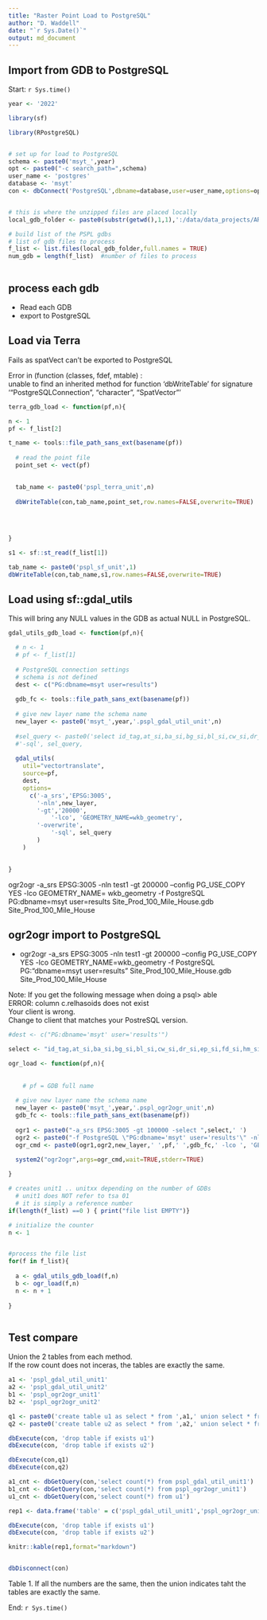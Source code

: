 ```yaml
---
title: "Raster Point Load to PostgreSQL"
author: "D. Waddell"
date: "`r Sys.Date()`"
output: md_document
---
```


## Import from GDB to PostgreSQL



Start: `r Sys.time()`

```r


year <- '2022'

library(sf)

library(RPostgreSQL)


# set up for load to PostgreSQL
schema <- paste0('msyt_',year)
opt <- paste0("-c search_path=",schema)
user_name <- 'postgres'
database <- 'msyt'
con <- dbConnect('PostgreSQL',dbname=database,user=user_name,options=opt)


# this is where the unzipped files are placed locally
local_gdb_folder <- paste0(substr(getwd(),1,1),':/data/data_projects/AR2022/PSPL/gdb_test2')

# build list of the PSPL gdbs
# list of gdb files to process
f_list <- list.files(local_gdb_folder,full.names = TRUE)
num_gdb = length(f_list)  #number of files to process



```




## process each gdb 

- Read each GDB
- export to PostgreSQL


## Load via Terra

Fails as spatVect can't be exported to PostgreSQL  

Error in (function (classes, fdef, mtable)  :  
  unable to find an inherited method for function ‘dbWriteTable’ for signature   ‘"PostgreSQLConnection", "character", "SpatVector"’  

```r

terra_gdb_load <- function(pf,n){

n <- 1
pf <- f_list[2]

t_name <- tools::file_path_sans_ext(basename(pf))
  
  # read the point file
  point_set <- vect(pf)
  

  tab_name <- paste0('pspl_terra_unit',n)
  
  dbWriteTable(con,tab_name,point_set,row.names=FALSE,overwrite=TRUE)
  
  
  

}

```


```r

s1 <- sf::st_read(f_list[1])

tab_name <- paste0('pspl_sf_unit',1)
dbWriteTable(con,tab_name,s1,row.names=FALSE,overwrite=TRUE)


```



## Load using sf::gdal_utils

This will bring any NULL values in the GDB as actual NULL in PostgreSQL.


```r

gdal_utils_gdb_load <- function(pf,n){

  # n <- 1
  # pf <- f_list[1]
  
  # PostgreSQL connection settings
  # schema is not defined
  dest <- c("PG:dbname=msyt user=results")
  
  gdb_fc <- tools::file_path_sans_ext(basename(pf))
  
  # give new layer name the schema name 
  new_layer <- paste0('msyt_',year,'.pspl_gdal_util_unit',n)
  
  #sel_query <- paste0('select id_tag,at_si,ba_si,bg_si,bl_si,cw_si,dr_si,ep_si,fd_si,hm_si,hw_si,lt_si,lw_si,pa_si,pl_si,pw_si,py_si,sb_si,se_si,ss_si,sw_si,sx_si,yc_si from ',gdb_fc)
  #'-sql', sel_query,
  
  gdal_utils(
    util="vectortranslate",
    source=pf,
    dest,
    options=
      c('-a_srs','EPSG:3005',
        '-nln',new_layer, 
        '-gt','20000',
		    '-lco', 'GEOMETRY_NAME=wkb_geometry',
        '-overwrite',
		    '-sql', sel_query
        )
    )
  

}

```

ogr2ogr -a_srs EPSG:3005 -nln test1 -gt 200000 --config PG_USE_COPY YES -lco GEOMETRY_NAME= wkb_geometry -f PostgreSQL PG:dbname=msyt user=results Site_Prod_100_Mile_House.gdb Site_Prod_100_Mile_House

## ogr2ogr import to PostgreSQL  

- ogr2ogr -a_srs EPSG:3005 -nln test1 -gt 200000 --config PG_USE_COPY YES -lco GEOMETRY_NAME=wkb_geometry -f PostgreSQL PG:"dbname=msyt user=results" Site_Prod_100_Mile_House.gdb Site_Prod_100_Mile_House

Note: If you get the following message when doing a psql> \d table   
ERROR:  column c.relhasoids does not exist  
Your client is wrong.  
Change to client that matches your PostreSQL version.


```r


#dest <- c("PG:dbname='msyt' user='results'")

select <- "id_tag,at_si,ba_si,bg_si,bl_si,cw_si,dr_si,ep_si,fd_si,hm_si,hw_si,lt_si,lw_si,pa_si,pl_si,pw_si,py_si,sb_si,se_si,ss_si,sw_si,sx_si,yc_si"

ogr_load <- function(pf,n){
  
  
    # pf = GDB full name
  
  # give new layer name the schema name 
  new_layer <- paste0('msyt_',year,'.pspl_ogr2ogr_unit',n)
  gdb_fc <- tools::file_path_sans_ext(basename(pf))  
  
  ogr1 <- paste0("-a_srs EPSG:3005 -gt 100000 -select ",select,' ')
  ogr2 <- paste0("-f PostgreSQL \"PG:dbname='msyt' user='results'\" -nln  ")
  ogr_cmd <- paste0(ogr1,ogr2,new_layer,' ',pf,' ',gdb_fc,' -lco ', 'GEOMETRY_NAME=wkb_geometry',' -overwrite')

  system2("ogr2ogr",args=ogr_cmd,wait=TRUE,stderr=TRUE)
  
}


```


```r




# creates unit1 .. unitxx depending on the number of GDBs
  # unit1 does NOT refer to tsa 01
  # it is simply a reference number
if(length(f_list) ==0 ) { print("file list EMPTY")}

# initialize the counter
n <- 1


#process the file list
for(f in f_list){
      
  a <- gdal_utils_gdb_load(f,n)
  b <- ogr_load(f,n)
  n <- n + 1
      
}



```


## Test compare

Union the 2 tables from each method.  
If the row count does not inceras, the tables are exactly the same. 


```r

a1 <- 'pspl_gdal_util_unit1'
a2 <- 'pspl_gdal_util_unit2'
b1 <- 'pspl_ogr2ogr_unit1'
b2 <- 'pspl_ogr2ogr_unit2'

q1 <- paste0('create table u1 as select * from ',a1,' union select * from ',b1)
q2 <- paste0('create table u2 as select * from ',a2,' union select * from ',b2)

dbExecute(con, 'drop table if exists u1')
dbExecute(con, 'drop table if exists u2')

dbExecute(con,q1)
dbExecute(con,q2)

a1_cnt <- dbGetQuery(con,'select count(*) from pspl_gdal_util_unit1')
b1_cnt <- dbGetQuery(con,'select count(*) from pspl_ogr2ogr_unit1')
u1_cnt <- dbGetQuery(con,'select count(*) from u1')

rep1 <- data.frame('table' = c('pspl_gdal_util_unit1','pspl_ogr2ogr_unit1','union'), 'n' = c(a1_cnt$count,b1_cnt$count,u1_cnt$count))

dbExecute(con, 'drop table if exists u1')
dbExecute(con, 'drop table if exists u2')

knitr::kable(rep1,format="markdown")


dbDisconnect(con)


```

Table 1.  If all the numbers are the same, then the union indicates taht the tables are exactly the same.  


End: `r Sys.time()`


